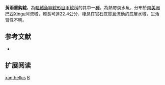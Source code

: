 {{Speciesbox
| name = 黃雨重鈎鯰
| image = Baryancistrus-L18.jpg
| image_width = 250px
| image_caption = 
| status = NE
| status_system = IUCN3.1
| genus = Baryancistrus
| species = xanthellus
| authority = [[Rapp_Py-Daniel,_Zuanon_&_Ribeiro_de_Oliveira|Rapp Py-Daniel, Zuanon & Ribeiro de Oliveira]], 2011
| synonyms = 
}}

'''黃雨重鈎鯰'''，為[[輻鰭魚綱|輻鰭魚綱]][[鯰形目|鯰形目]][[甲鯰科|甲鯰科]]的其中一[[種|種]]，為熱帶淡水魚，分布於[[南美洲|南美洲]][[巴西|巴西]]Xingu河流域，體長可達22.4公分，棲息在岩石底質且流動的底層水域，生活習性不明。

==参考文献==
*{{FishBase_species|genus=Baryancistrus|species=xanthellus|year=2014|month=11}}

== 扩展阅读 ==
{{refbegin}}
{{wikispecies-inline|Baryancistrus xanthellus|黃雨重鈎鯰}}
{{refend}}
{{Taxonbar|from=Q4865994}}

[[Category:重鈎鯰屬|xanthellus]]
[[Category:2011年描述的鱼类|B]]